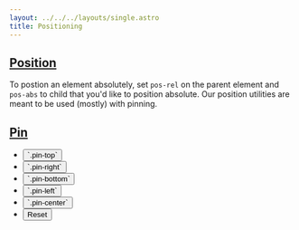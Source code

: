 ```yaml
---
layout: ../../../layouts/single.astro
title: Positioning
---
```


## [Position](#position)

To postion an element absolutely, set `pos-rel` on the parent element and `pos-abs` to child that you'd like to position absolute. Our position utilities are meant to be used (mostly) with pinning.

<Classes result="true">
<Classesrow classname="pos-rel" result="Position relative to the elements normal position."/>
<Classesrow classname="pos-abs" result="Position an element absolutely."/>
<Classesrow classname="pos-fix" result="Set the fixed position of an element."/>
<Classesrow classname="pos-stick" result="Make it sticky. For use with table headers."/>
</Classes>

## [Pin](#pin)

<Classes result="true">
<Classesrow classname="pin-{ top, bottom, left, right }" result="In combination with position utilities, pin an element top, bottom, left, right."/>
</Classes>

<Visualizer header="Pin an element to different sides of its container!" >
<div class="actions block">
  <ul class="list">
    <li>
      <button class="button" data-example-elements="pos-abs pin-top">`.pin-top`</button>
    </li>
    <li>
      <button class="button" data-example-elements="pin-right">`.pin-right`</button>
    </li>
    <li>
      <button class="button" data-example-elements="pin-bottom">`.pin-bottom`</button>
    </li>
    <li>
      <button class="button" data-example-elements="pin-left">`.pin-left`</button>
    </li>
    <li>
      <button class="button" data-example-elements="pin-center">`.pin-center`</button>
    </li>
    <li>
      <button class="button button--salmon text--white" data-reset="true">Reset</button>
    </li>
  </ul>
</div>
<div class="results rounded-2 block background--dark p-3 vh-25" data-default-class="pos-rel h-100 w-100">
  <div class="abstract-element background--light-purple border border--color-white pos-abs"></div>
</div>
</Visualizer>